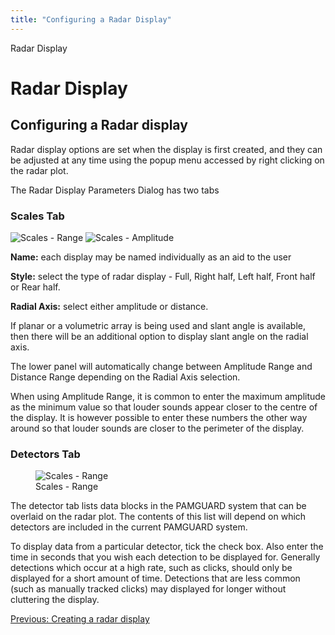 ```yaml
---
title: "Configuring a Radar Display"
---
```

 Radar Display  

Radar Display
=============

Configuring a Radar display
---------------------------

Radar display options are set when the display is first created, and they can be adjusted at any time using the popup menu accessed by right clicking on the radar plot.

The Radar Display Parameters Dialog has two tabs

### Scales Tab

![Scales - Range](./images/RadarScale_range.png) ![Scales - Amplitude](./images/RadarScale_amplitude.png)  
  
**Name:** each display may be named individually as an aid to the user

**Style:** select the type of radar display - Full, Right half, Left half, Front half or Rear half.

**Radial Axis:** select either amplitude or distance.  
  
If planar or a volumetric array is being used and slant angle is available, then there will be an additional option to display slant angle on the radial axis.

The lower panel will automatically change between Amplitude Range and Distance Range depending on the Radial Axis selection.

When using Amplitude Range, it is common to enter the maximum amplitude as the minimum value so that louder sounds appear closer to the centre of the display. It is however possible to enter these numbers the other way around so that louder sounds are closer to the perimeter of the display.  
  

### Detectors Tab

![Scales - Range](./images/RadarDetectors.png)  
  
The detector tab lists data blocks in the PAMGUARD system that can be overlaid on the radar plot. The contents of this list will depend on which detectors are included in the current PAMGUARD system.

To display data from a particular detector, tick the check box. Also enter the time in seconds that you wish each detection to be displayed for. Generally detections which occur at a high rate, such as clicks, should only be displayed for a short amount of time. Detections that are less common (such as manually tracked clicks) may displayed for longer without cluttering the display.

[Previous: Creating a radar display](UserDisplay_Radar_Creating.html)
